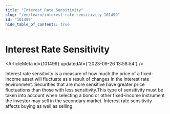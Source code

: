 ```yaml
---
title: "Interest Rate Sensitivity"
slug: "/en/learn/interest-rate-sensitivity-101499"
id: "101499"
hide_table_of_contents: true
---
```



# Interest Rate Sensitivity

<ArticleMeta id={101499} updatedAt={'2023-09-26 13:58:54'} />
<div className='border-solid border-b border-t-0 my-4 border-[var(--ifm-color-gray-300)]' />

Interest rate sensitivity is a measure of how much the price of a fixed-income asset will fluctuate as a result of changes in the interest rate environment. Securities that are more sensitive have greater price fluctuations than those with less sensitivity.This type of sensitivity must be taken into account when selecting a bond or other fixed-income instrument the investor may sell in the secondary market. Interest rate sensitivity affects buying as well as selling.
